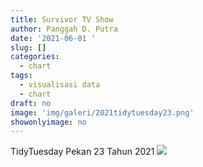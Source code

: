 ```yaml
---
title: Survivor TV Show
author: Panggah D. Putra
date: '2021-06-01 '
slug: []
categories:
  - chart
tags:
  - visualisasi data
  - chart
draft: no
image: 'img/galeri/2021tidytuesday23.png'
showonlyimage: no
---
```

TidyTuesday Pekan 23 Tahun 2021
<!--more-->
![](images/2021tidytuesday23.png)